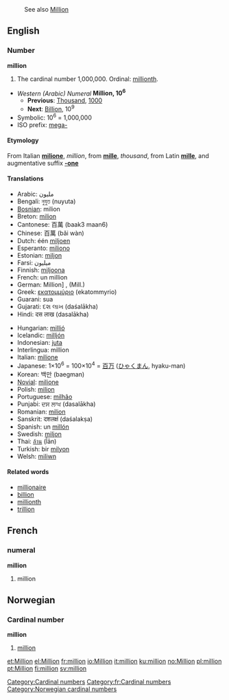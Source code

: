:See also [[Million]]

==English==

===Number===
'''million'''
# The cardinal number 1,000,000.  Ordinal: [[millionth]].
*''Western (Arabic) Numeral'' '''Million, 10<sup>6</sup>'''
**'''Previous''': [[Thousand]], [[1000]]
**'''Next''': [[Billion]], 10<sup>9</sup>
*Symbolic: 10<sup>6</sup> = 1,000,000
*ISO prefix: [[mega-]]

====Etymology====
From Italian '''[[milione]]''', ''million'', from '''[[mille]]''', ''thousand'', from Latin '''[[mille]]''', and augmentative suffix '''[[-one]]'''

====Translations====
{{top}}
*Arabic: مليون
*Bengali: নুযুত (nuyuta)
*[[Bosnian]]: milion {{m}}
*Breton: [[milion]]
*Cantonese: 百萬 (baak3 maan6)
*Chinese: 百萬 (bǎi wàn)
*Dutch: één [[miljoen]] {{n}}
*Esperanto: [[miliono]]
*Estonian: [[miljon]]
*Farsi: ميليون
*Finnish: [[miljoona]]
*French: un million {{m}}
*German: Million] {{f}}, (Mill.)
*Greek: [[εκατομμύριο]] (ekatommyrio) '' ''
*Guarani: sua
*Gujarati: દશ લાખ (daśalākha)
*Hindi: दस लाख (dasalākha)
{{mid}}
*Hungarian: [[millió]]
*Icelandic: [[milljón]]
*Indonesian: [[juta]]
*Interlingua: million
*Italian: [[milione]] {{m}}
*Japanese: 1×10<sup>6</sup> = 100×10<sup>4</sup> = [[百]][[万]] ([[ひゃく]][[まん]], hyaku-man)
*Korean: 백만 (baegman)
*[[Novial]]: [[milione]]
*Polish: [[milion]]
*Portuguese: [[milhão]] {{m}}
*Punjabi: ਦਸ ਲਾਖ (dasalākha)
*Romanian: [[milion]] {{n}}
*Sanskrit: दशलक्षं (daśalakṣa)
*Spanish: un [[millón]] {{m}}
*Swedish: [[miljon]] {{c}}
*Thai: [[ล้าน]] (l̂ān)
*Turkish: bir [[milyon]]
*Welsh: [[miliwn]]
{{bottom}}

====Related words====
*[[millionaire]]
*[[billion]]
*[[millionth]]
*[[trillion]]

==French==
===numeral===
'''million'''
# million

[[Category:Cardinal numbers]]
[[Category:fr:Cardinal numbers]]

==Norwegian==
===Cardinal number===
[[Category:Norwegian cardinal numbers]]
'''million'''
#[[#English|million]]

[[et:Million]]
[[el:Million]]
[[fr:million]]
[[io:Million]]
[[it:million]]
[[ku:million]]
[[no:Million]]
[[pl:million]]
[[pt:Million]]
[[fi:million]]
[[sv:million]]
